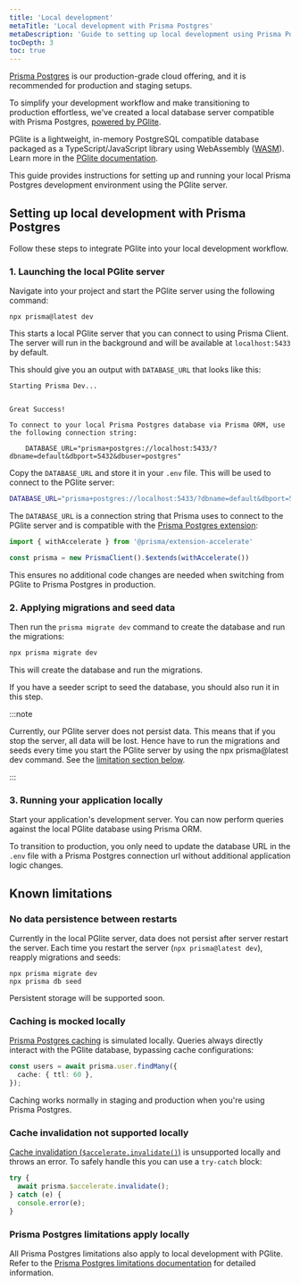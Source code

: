 ```yaml
---
title: 'Local development'
metaTitle: 'Local development with Prisma Postgres'
metaDescription: 'Guide to setting up local development using Prisma Postgres'
tocDepth: 3
toc: true
---
```


[Prisma Postgres](/postgres) is our production-grade cloud offering, and it is recommended for production and staging setups. 

To simplify your development workflow and make transitioning to production effortless, we've created a local database server compatible with Prisma Postgres, [powered by PGlite](https://pglite.dev/).

PGlite is a lightweight, in-memory PostgreSQL compatible database packaged as a TypeScript/JavaScript library using WebAssembly ([WASM](https://webassembly.org/)). Learn more in the [PGlite documentation](https://pglite.dev/).

This guide provides instructions for setting up and running your local Prisma Postgres development environment using the PGlite server.

## Setting up local development with Prisma Postgres

Follow these steps to integrate PGlite into your local development workflow.

### 1. Launching the local PGlite server

Navigate into your project and start the PGlite server using the following command:

```terminal
npx prisma@latest dev
```

This starts a local PGlite server that you can connect to using Prisma Client. The server will run in the background and will be available at `localhost:5433` by default.

This should give you an output with `DATABASE_URL` that looks like this:

```
Starting Prisma Dev...


Great Success!

To connect to your local Prisma Postgres database via Prisma ORM, use the following connection string:

    DATABASE_URL="prisma+postgres://localhost:5433/?dbname=default&dbport=5432&dbuser=postgres"

```

Copy the `DATABASE_URL` and  store it in your `.env` file. This will be used to connect to the PGlite server:

```bash file=.env
DATABASE_URL="prisma+postgres://localhost:5433/?dbname=default&dbport=5432&dbuser=postgres"
```

The `DATABASE_URL` is a connection string that Prisma uses to connect to the PGlite server and is compatible with the [Prisma Postgres extension](https://www.npmjs.com/package/@prisma/extension-accelerate):

```ts
import { withAccelerate } from '@prisma/extension-accelerate'

const prisma = new PrismaClient().$extends(withAccelerate())
```

This ensures no additional code changes are needed when switching from PGlite to Prisma Postgres in production.

### 2. Applying migrations and seed data

Then run the `prisma migrate dev` command to create the database and run the migrations:

```bash
npx prisma migrate dev
```

This will create the database and run the migrations. 

If you have a seeder script to seed the database, you should also run it in this step.

:::note

Currently, our PGlite server does not persist data. This means that if you stop the server, all data will be lost. Hence have to run the migrations and seeds every time you start the PGlite server by using the npx prisma@latest dev command. See the [limitation section below](#no-data-persistence-between-restarts).

:::

### 3. Running your application locally

Start your application's development server. You can now perform queries against the local PGlite database using Prisma ORM. 

To transition to production, you only need to update the database URL in the `.env` file with a Prisma Postgres connection url without additional application logic changes.

## Known limitations

### No data persistence between restarts

Currently in the local PGlite server, data does not persist after server restart the server. Each time you restart the server (`npx prisma@latest dev`), reapply migrations and seeds:

```terminal
npx prisma migrate dev
npx prisma db seed
```

Persistent storage will be supported soon.

### Caching is mocked locally

[Prisma Postgres caching](/postgres/database/caching) is simulated locally. Queries always directly interact with the PGlite database, bypassing cache configurations:

```typescript
const users = await prisma.user.findMany({
  cache: { ttl: 60 },
});
```

Caching works normally in staging and production when you're using Prisma Postgres.

### Cache invalidation not supported locally

[Cache invalidation (`$accelerate.invalidate()`)](/postgres/database/api-reference#accelerateinvalidate) is unsupported locally and throws an error. To safely handle this you can use a `try-catch` block:

```typescript
try {
  await prisma.$accelerate.invalidate();
} catch (e) {
  console.error(e);
}
```

### Prisma Postgres limitations apply locally

All Prisma Postgres limitations also apply to local development with PGlite. Refer to the [Prisma Postgres limitations documentation](/postgres/more/known-limitations) for detailed information.


